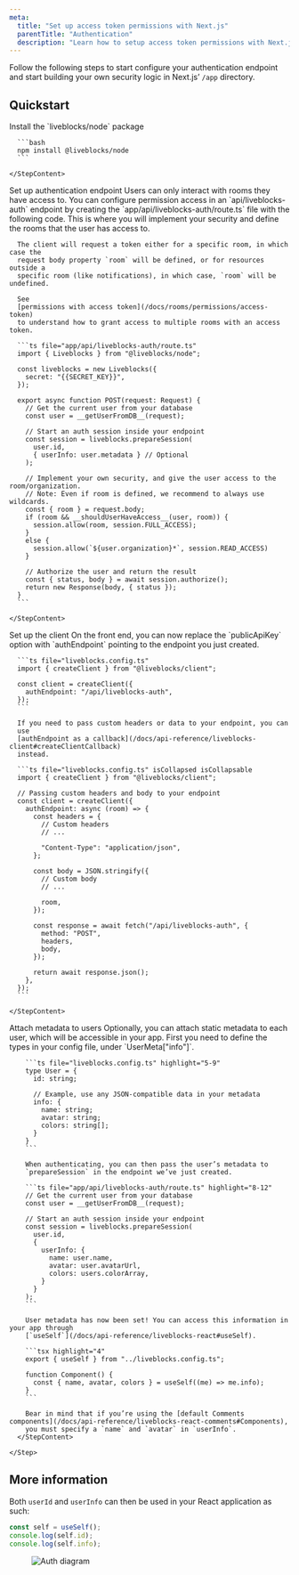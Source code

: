 ```yaml
---
meta:
  title: "Set up access token permissions with Next.js"
  parentTitle: "Authentication"
  description: "Learn how to setup access token permissions with Next.js."
---
```


Follow the following steps to start configure your authentication endpoint and
start building your own security logic in Next.js’ `/app` directory.

## Quickstart

<Steps>
  <Step>
    <StepTitle>Install the `liveblocks/node` package</StepTitle>
    <StepContent>

      ```bash
      npm install @liveblocks/node
      ```

    </StepContent>

  </Step>
  <Step>
    <StepTitle>Set up authentication endpoint</StepTitle>
    <StepContent>
      Users can only interact with rooms they have access to. You can
      configure permission access in an `api/liveblocks-auth` endpoint by
      creating the `app/api/liveblocks-auth/route.ts` file with the
      following code. This is where you will implement your security and
      define the rooms that the user has access to.

      The client will request a token either for a specific room, in which case the
      request body property `room` will be defined, or for resources outside a
      specific room (like notifications), in which case, `room` will be undefined.

      See
      [permissions with access token](/docs/rooms/permissions/access-token)
      to understand how to grant access to multiple rooms with an access token.

      ```ts file="app/api/liveblocks-auth/route.ts"
      import { Liveblocks } from "@liveblocks/node";

      const liveblocks = new Liveblocks({
        secret: "{{SECRET_KEY}}",
      });

      export async function POST(request: Request) {
        // Get the current user from your database
        const user = __getUserFromDB__(request);

        // Start an auth session inside your endpoint
        const session = liveblocks.prepareSession(
          user.id,
          { userInfo: user.metadata } // Optional
        );

        // Implement your own security, and give the user access to the room/organization.
        // Note: Even if room is defined, we recommend to always use wildcards.
        const { room } = request.body;
        if (room && __shouldUserHaveAccess__(user, room)) {
          session.allow(room, session.FULL_ACCESS);
        }
        else {
          session.allow(`${user.organization}*`, session.READ_ACCESS)
        }

        // Authorize the user and return the result
        const { status, body } = await session.authorize();
        return new Response(body, { status });
      }
      ```

    </StepContent>

  </Step>
  <Step>
    <StepTitle>Set up the client</StepTitle>
    <StepContent>
      On the front end, you can now replace the `publicApiKey`
      option with `authEndpoint` pointing to the endpoint you
      just created.

      ```ts file="liveblocks.config.ts"
      import { createClient } from "@liveblocks/client";

      const client = createClient({
        authEndpoint: "/api/liveblocks-auth",
      });
      ```

      If you need to pass custom headers or data to your endpoint, you can
      use
      [authEndpoint as a callback](/docs/api-reference/liveblocks-client#createClientCallback)
      instead.

      ```ts file="liveblocks.config.ts" isCollapsed isCollapsable
      import { createClient } from "@liveblocks/client";

      // Passing custom headers and body to your endpoint
      const client = createClient({
        authEndpoint: async (room) => {
          const headers = {
            // Custom headers
            // ...

            "Content-Type": "application/json",
          };

          const body = JSON.stringify({
            // Custom body
            // ...

            room,
          });

          const response = await fetch("/api/liveblocks-auth", {
            method: "POST",
            headers,
            body,
          });

          return await response.json();
        },
      });
      ```

    </StepContent>

  </Step>
  <Step lastStep>
    <StepTitle>Attach metadata to users</StepTitle>
      <StepContent>
        Optionally, you can attach static metadata to each user, which will
        be accessible in your app. First you need to define the types in
        your config file, under `UserMeta["info"]`.
  
        ```ts file="liveblocks.config.ts" highlight="5-9"
        type User = {
          id: string;
          
          // Example, use any JSON-compatible data in your metadata
          info: {
            name: string;
            avatar: string;
            colors: string[];
          }
        }
        ```
        
        When authenticating, you can then pass the user’s metadata to
        `prepareSession` in the endpoint we’ve just created.
        
        ```ts file="app/api/liveblocks-auth/route.ts" highlight="8-12"
        // Get the current user from your database
        const user = __getUserFromDB__(request);
        
        // Start an auth session inside your endpoint
        const session = liveblocks.prepareSession(
          user.id,
          {
            userInfo: {
              name: user.name,
              avatar: user.avatarUrl,
              colors: users.colorArray,
            }
          }
        );
        ```
        
        User metadata has now been set! You can access this information in your app through
        [`useSelf`](/docs/api-reference/liveblocks-react#useSelf).
        
        ```tsx highlight="4"
        export { useSelf } from "../liveblocks.config.ts";
        
        function Component() {
          const { name, avatar, colors } = useSelf((me) => me.info);
        }
        ```
        
        Bear in mind that if you’re using the [default Comments components](/docs/api-reference/liveblocks-react-comments#Components),
        you must specify a `name` and `avatar` in `userInfo`.
      </StepContent>
  
    </Step>
</Steps>

## More information

Both `userId` and `userInfo` can then be used in your React application as such:

```ts
const self = useSelf();
console.log(self.id);
console.log(self.info);
```

<Figure>
  <Image
    src="/assets/access-token-auth-diagram.png"
    alt="Auth diagram"
    width={768}
    height={576}
  />
</Figure>
